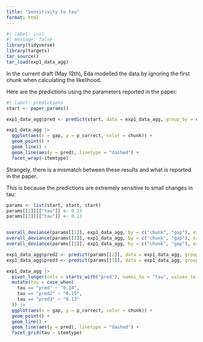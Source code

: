 ```yaml
---
title: "Sensitivity to tau"
format: html
---
```


```r
#| label: init
#| message: false
library(tidyverse)
library(targets)
tar_source()
tar_load(exp1_data_agg)
```

In the current draft (May 12th), Eda modelled the data by ignoring the first chunk when calculating the likelihood.

Here are the predictions using the parameters reported in the paper:

```r
#| label: predictions
start <- paper_params()

exp1_data_agg$pred <- predict(start, data = exp1_data_agg, group_by = c("chunk", "gap"))

exp1_data_agg |>
  ggplot(aes(x = gap, y = p_correct, color = chunk)) +
  geom_point() +
  geom_line() +
  geom_line(aes(y = pred), linetype = "dashed") +
  facet_wrap(~itemtype)
```

Strangely, there is a mismatch between these results and what is reported in the paper.

This is because the predictions are extremely sensitive to small changes in tau:

```r
params <- list(start, start, start)
params[[2]][["tau"]] <- 0.15
params[[3]][["tau"]] <- 0.13


overall_deviance(params[[1]], exp1_data_agg, by = c("chunk", "gap"), exclude_sp1 = TRUE)
overall_deviance(params[[2]], exp1_data_agg, by = c("chunk", "gap"), exclude_sp1 = TRUE)
overall_deviance(params[[3]], exp1_data_agg, by = c("chunk", "gap"), exclude_sp1 = TRUE)

exp1_data_agg$pred2 <- predict(params[[2]], data = exp1_data_agg, group_by = c("chunk", "gap"))
exp1_data_agg$pred3 <- predict(params[[3]], data = exp1_data_agg, group_by = c("chunk", "gap"))

exp1_data_agg |>
  pivot_longer(cols = starts_with("pred"), names_to = "tau", values_to = "pred") |>
  mutate(tau = case_when(
    tau == "pred" ~ "0.14",
    tau == "pred2" ~ "0.15",
    tau == "pred3" ~ "0.13"
  )) |>
  ggplot(aes(x = gap, y = p_correct, color = chunk)) +
  geom_point() +
  geom_line() +
  geom_line(aes(y = pred), linetype = "dashed") +
  facet_grid(tau ~ itemtype)
```
